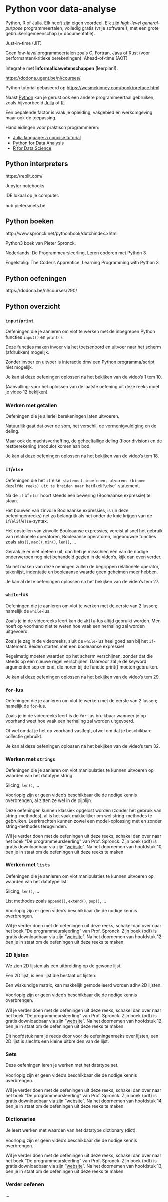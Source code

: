 # Python voor data-analyse {#sec-tool-python}

Python, R of Julia. Elk heeft zijn eigen voordeel.
Elk zijn *high-level general-purpose* programmeertalen, volledig gratis (vrije software!), met een grote gebruikersgemeenschap (= documentatie).

Just-in-time (JIT)

Geen *low-level* programmeertalen zoals C, Fortran, Java of Rust (voor performanten/kritieke berekeningen).
Ahead-of-time (AOT)


Integratie met **Informaticawetenschappen** (leerplan!).

<https://dodona.ugent.be/nl/courses/>


Python tutorial gebaseerd op <https://wesmckinney.com/book/preface.html>

::: {.callout-note title="Alternatieve programmeertalen voor data-analyse"}
Naast [Python](https://www.python.org) kan je gerust ook een andere programmeertaal gebruiken, zoals bijvoorbeeld [Julia](https://julialang.org) of [R](https://www.r-project.org). 

Een bepalende factor is vaak je opleiding, vakgebied en werkomgeving maar ook de toepassing.

Handleidingen voor praktisch programmeren:

  * [Julia language: a concise tutorial](https://syl1.gitbook.io/julia-language-a-concise-tutorial/)
  * [Python for Data Analysis](https://wesmckinney.com/book/)
  * [R for Data Science](https://r4ds.hadley.nz)

:::


## Python interpreters

https://replit.com/

Jupyter notebooks

IDE lokaal op je computer.

hub.pietersmets.be

## Python boeken

http://www.spronck.net/pythonbook/dutchindex.xhtml


Python3 boek van Pieter Spronck.

Nederlands:
De Programmeursleerling, Leren coderen met Python 3

Engelstalig:
The Coder’s Apprentice, Learning Programming with Python 3


## Python oefeningen
https://dodona.be/nl/courses/290/

## Python overzicht

### `input`/`print`

Oefeningen die je aanleren om vlot te werken met de inbegrepen Python functies `input()` en `print()`.

Deze functies maken invoer via het toetsenbord en uitvoer naar het scherm (afdrukken) mogelijk.

Zonder invoer en uitvoer is interactie dmv een Python programma/script niet mogelijk.

Je kan al deze oefeningen oplossen na het bekijken van de video’s 1 tem 10.

(Aanvulling: voor het oplossen van de laatste oefening uit deze reeks moet je video 12 bekijken)

### Werken met getallen

Oefeningen die je allerlei berekeningen laten uitvoeren.

Natuurlijk gaat dat over de som, het verschil, de vermenigvuldiging en de deling.

Maar ook de machtsverheffing, de geheeltallige deling (floor division) en de restberekening (modulo) komen aan bod.

Je kan al deze oefeningen oplossen na het bekijken van de video’s tem 18.

### `if`/`else`

Oefeningen die het `if`\`else`-statement inoefenen, alvorens (binnen dezelfde reeks) uit te breiden naar het `if`\`elif`\`else`-statement.

Na de `if` of `elif` hoort steeds een bewering (Booleaanse expressie) te staan.

Het bouwen van zinvolle Booleaanse expressies, is (in deze oefeningenreeks) net zo belangrijk als het onder de knie krijgen van de `if`/`elif`/`else`-syntax.

Het opstellen van zinvolle Booleaanse expressies, vereist al snel het gebruik van relationele operatoren, Booleaanse operatoren, ingebouwde functies zoals `abs()`, `max()`, `min()`, `len()`, ...

Geraak je er niet meteen uit, dan heb je misschien één van de nodige onderwerpen nog niet behandeld gezien in de video’s, kijk dan even verder.

Na het maken van deze oeningen zullen de begrippen relationele operator, takenlijst, indentatie en booleaanse waarde geen geheimen meer hebben.

Je kan al deze oefeningen oplossen na het bekijken van de video’s tem 27.

### `while`-lus

Oefeningen die je aanleren om vlot te werken met de eerste van 2 lussen; namelijk de `while`-lus.

Zoals je in de videoreeks leert kan de `while`-lus altijd gebruikt worden. 
Men hoeft op voorhand niet te weten hoe vaak een herhaling zal worden uitgevoerd.

Zoals je zag in de videoreeks, sluit de `while`-lus heel goed aan bij het `if`-statement. 
Beiden starten met een booleaanse expressie!

Regelmatig moeten waarden op het scherm verschijnen, zonder dat die steeds op een nieuwe regel verschijnen. Daarvoor zal je de keyword argumenten sep en end, die horen bij de functie print() moeten gebruiken.

Je kan al deze oefeningen oplossen na het bekijken van de video’s tem 29.

### `for`-lus

Oefeningen die je aanleren om vlot te werken met de eerste van 2 lussen; namelijk de `for`-lus.

Zoals je in de videoreeks leert is de `for`-lus bruikbaar wanneer je op voorhand weet hoe vaak een herhaling zal worden uitgevoerd.

Of wel omdat je het op voorhand vastlegt, ofwel om dat je beschikbare collectie gebruikt.

Je kan al deze oefeningen oplossen na het bekijken van de video’s tem 32.

### Werken met `strings`

Oefeningen die je aanleren om vlot manipulaties te kunnen uitvoeren op waarden van het datatype string.

Slicing, `len()`, ...

Voorlopig zijn er geen video’s beschikbaar die de nodige kennis overbrengen, al zitten ze wel in de pijplijn.

Deze oefeningen kunnen klassiek opgelost worden (zonder het gebruik van string-methodes), al is het vaak makkelijker om wel string-methodes te gebruiken. Leerkrachten kunnen zowel een model-oplossing met en zonder string-methodes terugvinden.

Wil je verder doen met de oefeningen uit deze reeks, schakel dan over naar het boek “De programmeursleerling” van Prof. Spronck. Zijn boek (pdf) is gratis downloadbaar via zijn “[website](http://spronck.net/pythonbook/dutchindex.xhtml)”. Na het doornemen van hoofdstuk 10, ben je in staat om de oefeningen uit deze reeks te maken.

### Werken met `lists`

Oefeningen die je aanleren om vlot manipulaties te kunnen uitvoeren op waarden van het datatype list.

Slicing, `len()`, ...

List methodes zoals `append()`, `extend()`, `pop()`, ...

Voorlopig zijn er geen video’s beschikbaar die de nodige kennis overbrengen.

Wil je verder doen met de oefeningen uit deze reeks, schakel dan over naar het boek “De programmeursleerling” van Prof. Spronck. Zijn boek (pdf) is gratis downloadbaar via zijn “[website](http://spronck.net/pythonbook/dutchindex.xhtml)”. 
Na het doornemen van hoofdstuk 12, ben je in staat om de oefeningen uit deze reeks te maken.

### 2D lijsten

We zien 2D lijsten als een uitbreiding op de gewone lijst.

Een 2D lijst, is een lijst die bestaat uit lijsten.

Een wiskundige matrix, kan makkelijk gemodelleerd worden adhv 2D lijsten.

Voorlopig zijn er geen video’s beschikbaar die de nodige kennis overbrengen.

Wil je verder doen met de oefeningen uit deze reeks, schakel dan over naar het boek “De programmeursleerling” van Prof. Spronck. Zijn boek (pdf) is gratis downloadbaar via zijn “[website](http://spronck.net/pythonbook/dutchindex.xhtml)”. 
Na het doornemen van hoofdstuk 12, ben je in staat om de oefeningen uit deze reeks te maken.

Dit hoofdstuk nam je reeds door voor de oefeningenreeks over lijsten, een 2D lijst is slechts een kleine uitbreiden van de lijst.

### Sets

Deze oefeningen leren je werken met het datatype set.

Voorlopig zijn er geen video’s beschikbaar die de nodige kennis overbrengen.

Wil je verder doen met de oefeningen uit deze reeks, schakel dan over naar het boek “De programmeursleerling” van Prof. Spronck. Zijn boek (pdf) is gratis downloadbaar via zijn “[website](http://spronck.net/pythonbook/dutchindex.xhtml)”. 
Na het doornemen van hoofdstuk 14, ben je in staat om de oefeningen uit deze reeks te maken.

### Dictionaries

Je leert werken met waarden van het datatype dictionary (dict).

Voorlopig zijn er geen video’s beschikbaar die de nodige kennis overbrengen.

Wil je verder doen met de oefeningen uit deze reeks, schakel dan over naar het boek “De programmeursleerling” van Prof. Spronck. Zijn boek (pdf) is gratis downloadbaar via zijn “[website](http://spronck.net/pythonbook/dutchindex.xhtml)”. 
Na het doornemen van hoofdstuk 13, ben je in staat om de oefeningen uit deze reeks te maken.

### Verder oefenen

...
